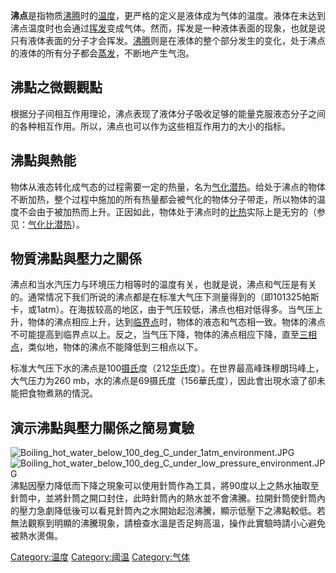 {{Otheruses|MTV崩潰邊緣|subject=物理名詞|other=在中國大陸的MTV電視節目名}}
'''沸点'''是指物质[[沸腾|沸腾]]时的[[温度|温度]]，更严格的定义是液体成为气体的温度。液体在未达到沸点温度时也会通过[[挥发|挥发]]变成气体。然而，挥发是一种液体表面的现象，也就是说只有液体表面的分子才会挥发。[[沸腾|沸腾]]则是在液体的整个部分发生的变化，处于沸点的液体的所有分子都会[[蒸发|蒸发]]，不断地产生气泡。

==沸點之微觀觀點==
根据分子间相互作用理论，沸点表现了液体分子吸收足够的能量克服液态分子之间的各种相互作用。所以，沸点也可以作为这些相互作用力的大小的指标。

==沸點與熱能==
物体从液态转化成气态的过程需要一定的热量，名为[[气化潜热|气化潜热]]。给处于沸点的物体不断加热，整个过程中施加的所有热量都会被气化的物体分子带走，所以物体的温度不会由于被加热而上升。正因如此，物体处于沸点时的[[比热|比热]]实际上是无穷的（参见：[[气化比潜热|气化比潜热]]）。

==物質沸點與壓力之關係==
沸点和当水汽压力与环境压力相等时的温度有关，也就是说，沸点和气压是有关的。通常情况下我们所说的沸点都是在标准大气压下测量得到的（即101325帕斯卡，或1atm）。在海拔较高的地区，由于气压较低，沸点也相对低得多。当气压上升，物体的沸点相应上升，达到[[临界点_(热力学)|临界点]]时，物体的液态和气态相一致。物体的沸点不可能提高到临界点以上。反之，当气压下降，物体的沸点相应下降，直至[[三相点|三相点]]，类似地，物体的沸点不能降低到三相点以下。

标准大气压下水的沸点是100[[摄氏|摄氏]]度（212[[华氏|华氏]]度）。在世界最高峰珠穆朗玛峰上，大气压力为260 mb，水的沸点是69摄氏度（156華氏度），因此會出現水滾了卻未能把食物煮熟的情況。

==演示沸點與壓力關係之簡易實驗==
[[File:Boiling_hot_water_below_100_deg_C_under_1atm_environment.JPG|thumb]]
[[File:Boiling_hot_water_below_100_deg_C_under_low_pressure_environment.JPG|thumb]]
沸點因壓力降低而下降之現象可以使用針筒作為工具，將90度以上之熱水抽取至針筒中，並將針筒之開口封住，此時針筒內的熱水並不會沸騰。拉開針筒使針筒內的壓力急劇降低後可以看見針筒內之水開始起泡沸騰，顯示低壓下之沸點較低。若無法觀察到明顯的沸騰現象，請檢查水溫是否足夠高溫，操作此實驗時請小心避免被熱水燙傷。

{{物质状态}}

[[Category:温度|Category:温度]]
[[Category:阈温|Category:阈温]]
[[Category:气体|Category:气体]]